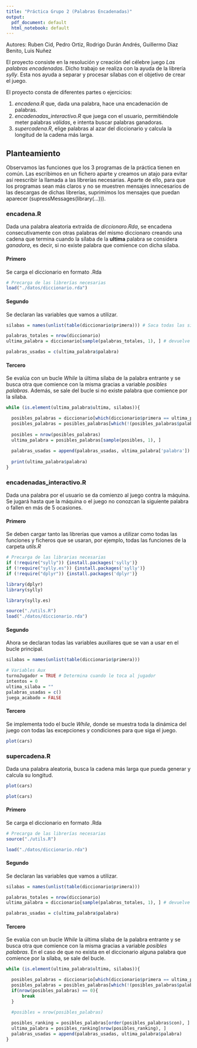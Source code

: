 ```yaml
---
title: "Práctica Grupo 2 (Palabras Encadenadas)"
output:
  pdf_document: default
  html_notebook: default
---
```


Autores: Ruben Cid, Pedro Ortiz, Rodrigo Durán Andrés, Guillermo Diaz Benito, Luis Nuñez

El proyecto consiste en la resolución y creación del célebre juego *Las palabras encadenadas*.
Dicho trabajo se realiza con la ayuda de la librería *sylly*. Esta nos ayuda a separar y procesar
sílabas con el objetivo de crear el juego.

El proyecto consta de diferentes partes o ejercicios:

1. *encadena.R* que, dada una palabra, hace una encadenación de palabras.
2. *encadenadas_interactivo.R* que juega con el usuario, permitiéndole meter palabras
*válidas*, e intenta buscar palabras ganadoras.
3. *supercadena.R*, elige palabras al azar del diccionario y calcula la longitud de la
cadena más larga.


## Planteamiento
Observamos las funciones que los 3 programas de la práctica tienen en común. Las escribimos en un
fichero aparte y creamos un atajo para evitar así reescribir la llamada a las librerías necesarias.
Aparte de ello, para que los programas sean más claros y no se muestren mensajes innecesarios de 
las descargas de dichas librerías, suprimimos los mensajes que puedan aparecer
(supressMessages(library(...))).

### encadena.R
Dada una palabra aleatoria extraída de *diccionaro.Rda*, se encadena consecutivamente con otras
palabras del mismo diccionaro creando una cadena que termina cuando la sílaba de la **ultima** palabra
se considera *ganadora*, es decir, si no existe palabra que comience con dicha sílaba.

#### Primero
  Se carga el diccionario en formato .Rda
```r
# Precarga de las librerías necesarias
load("./datos/diccionario.rda")
```
#### Segundo
 Se declaran las variables que vamos a utilizar.
```r
silabas = names(unlist(table(diccionario$primera))) # Saca todas las silabas por las que empieza una palabra

palabras_totales = nrow(diccionario)
ultima_palabra = diccionario[sample(palabras_totales, 1), ] # devuelve una palabra aleatoria 

palabras_usadas = c(ultima_palabra$palabra)
```
#### Tercero
  Se evalúa con un bucle *While* la última sílaba de la palabra entrante y se busca 
  otra que comience con la misma gracias a variable *posibles palabras*. Además, se sale 
  del bucle si no existe palabra que comience por la sílaba.
```r
while (is.element(ultima_palabra$ultima, silabas)){

  posibles_palabras = diccionario[which(diccionario$primera == ultima_palabra$ultima), ]
  posibles_palabras = posibles_palabras[which(!(posibles_palabras$palabra %in% palabras_usadas)), ]
    
  posibles = nrow(posibles_palabras)
  ultima_palabra = posibles_palabras[sample(posibles, 1), ]
  
  palabras_usadas = append(palabras_usadas, ultima_palabra['palabra'])
  
  print(ultima_palabra$palabra)
}
```
### encadenadas_interactivo.R
Dada una palabra por el usuario se da comienzo al juego contra la máquina. Se jugará
hasta que la máquina o el juego no conozcan la siguiente palabra o fallen en más de 5 ocasiones.

#### Primero
  Se deben cargar tanto las librerías que vamos a utilizar como todas las funciones 
  y ficheros que se usaran, por ejemplo, todas las funciones de la carpeta *utils.R*
```r
# Precarga de las librarias necesarias
if (!require("sylly")) {install.packages('sylly')}
if (!require("sylly.es")) {install.packages('sylly')}
if (!require("dplyr")) {install.packages('dplyr')}

library(dplyr)
library(sylly)

library(sylly.es)

source("./utils.R")
load("./datos/diccionario.rda")
```
#### Segundo
  Ahora se declaran todas las variables auxiliares que se van a usar en el bucle
  principal.
```r
silabas = names(unlist(table(diccionario$primera)))

# Variables Aux
turnoJugador = TRUE # Determina cuando le toca al jugador
intentos = 0
ultima_silaba = ""
palabras_usadas = c()
juega_acabado = FALSE
```
#### Tercero
 Se implementa todo el bucle *While*, donde se muestra toda la dinámica del juego con 
 todas las excepciones y condiciones para que siga el juego.
```r
plot(cars)
```
### supercadena.R
Dada una palabra aleatoria, busca la cadena más larga que pueda generar y 
calcula su longitud.

```r
plot(cars)
```

```r
plot(cars)
```
#### Primero
  Se carga el diccionario en formato .Rda
```r
# Precarga de las librerías necesarias
source("./utils.R")

load("./datos/diccionario.rda")
```
#### Segundo
 Se declaran las variables que vamos a utilizar.
```r
silabas = names(unlist(table(diccionario$primera)))

palabras_totales = nrow(diccionario)
ultima_palabra = diccionario[sample(palabras_totales, 1), ] # devuelve una palabra aleatoria 

palabras_usadas = c(ultima_palabra$palabra)
```
#### Tercero
  Se evalúa con un bucle *While* la última sílaba de la palabra entrante y se busca otra que 
  comience con la misma gracias a variable *posibles palabras*. En el caso de que no exista
  en el diccionario alguna palabra que comience por la sílaba, se sale del bucle.
  
```r
while (is.element(ultima_palabra$ultima, silabas)){

  posibles_palabras = diccionario[which(diccionario$primera == ultima_palabra$ultima), ]
  posibles_palabras = posibles_palabras[which(!(posibles_palabras$palabra %in% palabras_usadas)), ]
  if(nrow(posibles_palabras) == 0){
      break
  }

  #posibles = nrow(posibles_palabras)
  
  posibles_ranking = posibles_palabras[order(posibles_palabras$con), ]
  ultima_palabra = posibles_ranking[nrow(posibles_ranking), ]
  palabras_usadas = append(palabras_usadas, ultima_palabra$palabra)
}
```
